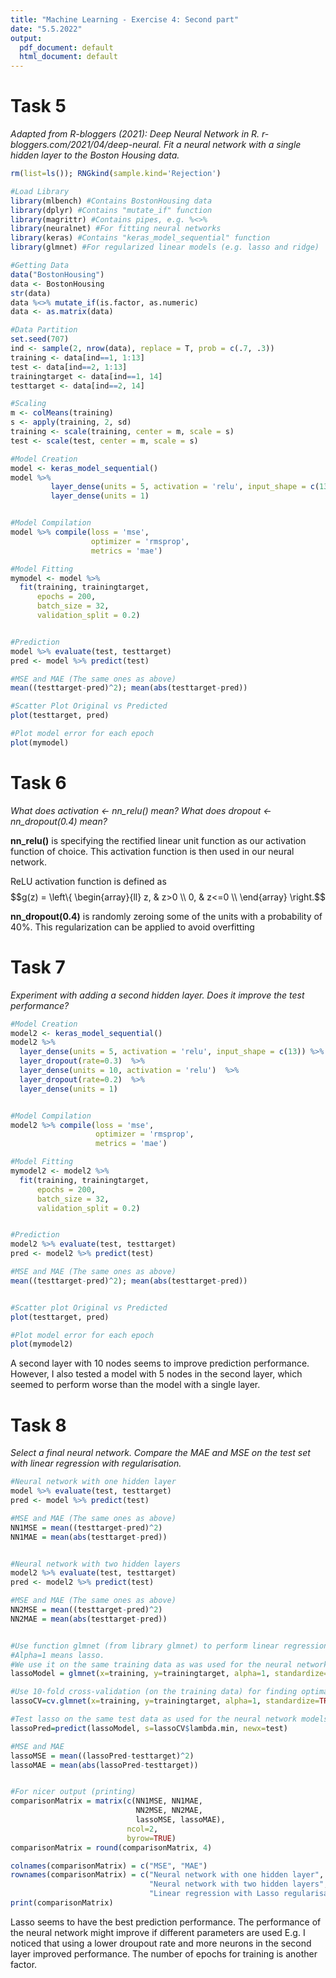```yaml
---
title: "Machine Learning - Exercise 4: Second part"
date: "5.5.2022"
output:
  pdf_document: default
  html_document: default
---
```



# Task 5
*Adapted from R-bloggers (2021): Deep Neural Network in R. r-bloggers.com/2021/04/deep-neural. Fit a neural network with a single hidden layer to the Boston Housing data.*

```r
rm(list=ls()); RNGkind(sample.kind='Rejection')

#Load Library
library(mlbench) #Contains BostonHousing data
library(dplyr) #Contains "mutate_if" function
library(magrittr) #Contains pipes, e.g. %<>%
library(neuralnet) #For fitting neural networks
library(keras) #Contains "keras_model_sequential" function
library(glmnet) #For regularized linear models (e.g. lasso and ridge)

#Getting Data
data("BostonHousing")
data <- BostonHousing
str(data)
data %<>% mutate_if(is.factor, as.numeric)
data <- as.matrix(data)

#Data Partition
set.seed(707)
ind <- sample(2, nrow(data), replace = T, prob = c(.7, .3))
training <- data[ind==1, 1:13]
test <- data[ind==2, 1:13]
trainingtarget <- data[ind==1, 14]
testtarget <- data[ind==2, 14]

#Scaling
m <- colMeans(training)
s <- apply(training, 2, sd)
training <- scale(training, center = m, scale = s)
test <- scale(test, center = m, scale = s)

#Model Creation
model <- keras_model_sequential()
model %>%
         layer_dense(units = 5, activation = 'relu', input_shape = c(13)) %>%
         layer_dense(units = 1)


#Model Compilation
model %>% compile(loss = 'mse', 
                  optimizer = 'rmsprop', 
                  metrics = 'mae')

#Model Fitting
mymodel <- model %>% 
  fit(training, trainingtarget, 
      epochs = 200, 
      batch_size = 32, 
      validation_split = 0.2)


#Prediction
model %>% evaluate(test, testtarget)
pred <- model %>% predict(test)

#MSE and MAE (The same ones as above)
mean((testtarget-pred)^2); mean(abs(testtarget-pred))
```


<!-- ```{r 5Plot1, warning=FALSE, message=FALSE} -->
<!-- #Neural Network in R Visualization -->
<!-- n <- neuralnet(medv ~ crim+zn+indus+chas+nox+rm+age+dis+rad+tax+ptratio+b+lstat, -->
<!--                data = data, -->
<!--                hidden = c(5), -->
<!--                linear.output = F, -->
<!--                lifesign = 'full', -->
<!--                rep=1) -->

<!-- plot(n,col.hidden = 'darkgreen',  -->
<!--      col.hidden.synapse = 'darkgreen',  -->
<!--      show.weights = F, -->
<!--      information = F, -->
<!--      fill = 'lightblue') -->

<!-- ``` -->


```r
#Scatter Plot Original vs Predicted
plot(testtarget, pred)

#Plot model error for each epoch
plot(mymodel)

```
\pagebreak



# Task 6 
*What does activation <- nn_relu() mean? What does dropout <- nn_dropout(0.4) mean?*

**nn_relu()** is specifying the rectified linear unit function as our activation function of choice. This activation function is then used in our neural network.\

ReLU activation function is defined as
$$g(z) =   \left\{
\begin{array}{ll}
      z, & z>0 \\
      0, & z<=0 \\
\end{array} 
\right.$$


**nn_dropout(0.4)** is randomly zeroing some of the units with a probability of 40%. This regularization can be applied to avoid overfitting\


\pagebreak


# Task 7
*Experiment with adding a second hidden layer. Does it improve the test performance?*

```r

#Model Creation
model2 <- keras_model_sequential()
model2 %>% 
  layer_dense(units = 5, activation = 'relu', input_shape = c(13)) %>%
  layer_dropout(rate=0.3)  %>%
  layer_dense(units = 10, activation = 'relu')  %>%
  layer_dropout(rate=0.2)  %>%
  layer_dense(units = 1)


#Model Compilation
model2 %>% compile(loss = 'mse', 
                   optimizer = 'rmsprop', 
                   metrics = 'mae')

#Model Fitting
mymodel2 <- model2 %>% 
  fit(training, trainingtarget, 
      epochs = 200, 
      batch_size = 32, 
      validation_split = 0.2)


#Prediction
model2 %>% evaluate(test, testtarget)
pred <- model2 %>% predict(test)

#MSE and MAE (The same ones as above)
mean((testtarget-pred)^2); mean(abs(testtarget-pred))


#Scatter plot Original vs Predicted
plot(testtarget, pred) 

#Plot model error for each epoch
plot(mymodel2)


```
A second layer with 10 nodes seems to improve prediction performance. However, I also tested a model with 5 nodes in the second layer, which seemed to perform worse than the model with a single layer.

\pagebreak



# Task 8

*Select a final neural network. Compare the MAE and MSE on the test set with linear regression with regularisation.*

```r

#Neural network with one hidden layer
model %>% evaluate(test, testtarget)
pred <- model %>% predict(test)

#MSE and MAE (The same ones as above)
NN1MSE = mean((testtarget-pred)^2)
NN1MAE = mean(abs(testtarget-pred))


#Neural network with two hidden layers
model2 %>% evaluate(test, testtarget)
pred <- model2 %>% predict(test)

#MSE and MAE (The same ones as above)
NN2MSE = mean((testtarget-pred)^2)
NN2MAE = mean(abs(testtarget-pred))


#Use function glmnet (from library glmnet) to perform linear regression with Lasso regularisation
#Alpha=1 means lasso.
#We use it on the same training data as was used for the neural network models
lassoModel = glmnet(x=training, y=trainingtarget, alpha=1, standardize=TRUE)

#Use 10-fold cross-validation (on the training data) for finding optimal lambda
lassoCV=cv.glmnet(x=training, y=trainingtarget, alpha=1, standardize=TRUE, nfolds=10)

#Test lasso on the same test data as used for the neural network models
lassoPred=predict(lassoModel, s=lassoCV$lambda.min, newx=test)

#MSE and MAE
lassoMSE = mean((lassoPred-testtarget)^2)
lassoMAE = mean(abs(lassoPred-testtarget))


#For nicer output (printing)
comparisonMatrix = matrix(c(NN1MSE, NN1MAE, 
                            NN2MSE, NN2MAE, 
                            lassoMSE, lassoMAE), 
                          ncol=2,
                          byrow=TRUE)
comparisonMatrix = round(comparisonMatrix, 4)

colnames(comparisonMatrix) = c("MSE", "MAE")
rownames(comparisonMatrix) = c("Neural network with one hidden layer", 
                               "Neural network with two hidden layers", 
                               "Linear regression with Lasso regularisation")
print(comparisonMatrix)

```

Lasso seems to have the best prediction performance. 
The performance of the neural network might improve if different parameters are used E.g. I noticed that using a lower droupout rate and more neurons in the second layer improved performance. The number of epochs for training is another factor. 


\pagebreak








